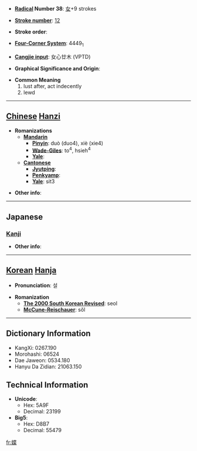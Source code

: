 * '''[[Wiktionary:Chinese radical index| Radical]] Number 38''': [[Wiktionary:Chinese radical index 女|女]]+9 strokes

* '''[[Wiktionary:Chinese total strokes index|Stroke number]]''': [[Wiktionary:Chinese total strokes index 12|12]]

* '''Stroke order''': 

* '''[[Wiktionary:Chinese four corner index|Four-Corner System]]''': 4449<sub>1</sub>

* '''[[Wiktionary:Chinese Cangjie index|Cangjie input]]''': 女心廿木 (VPTD)

* '''Graphical Significance and Origin''': 

* '''Common Meaning'''
*#lust after, act indecently
*# lewd


----

== [[Chinese]] [[Hanzi]] ==

* '''Romanizations'''
** '''[[Mandarin]]'''
*** '''[[Pinyin]]''': duò (duo4), xiè (xie4)
*** '''[[Wade-Giles]]''': to<sup>4</sup>, hsieh<sup>4</sup>
*** '''[[Yale]]''': 
** '''[[Cantonese]]'''
*** '''[[Jyutping]]''':
*** '''[[Penkyamp]]''': 
*** '''[[Yale]]''': sit3

* '''Other info''': 

----

==Japanese==
===[[Kanji]]===
{{kanji|on readings=[[せつ]] (setsu), [[せち]] (sechi)
|kun readings=[[けがす]] (kegasu), [[けがれる]] (kegareru), [[なれる]] (nareru), [[あなどる]] (anadoru)
}}

* '''Other info''':  

----

== [[Korean]] [[Hanja]] ==

* '''Pronunciation''': 설

* '''Romanization'''
** '''[[The 2000 South Korean Revised Romanization|The 2000 South Korean Revised]]''': seol
** '''[[McCune-Reischauer]]''': sŏl

----

== Dictionary Information ==

* KangXi: 0267.190
* Morohashi: 06524
* Dae Jaweon: 0534.180
* Hanyu Da Zidian: 21063.150

== Technical Information ==

* '''Unicode''':
** Hex: 5A9F
** Decimal: 23199
* '''Big5''':
** Hex: D8B7
** Decimal: 55479

[[fr:媟]]